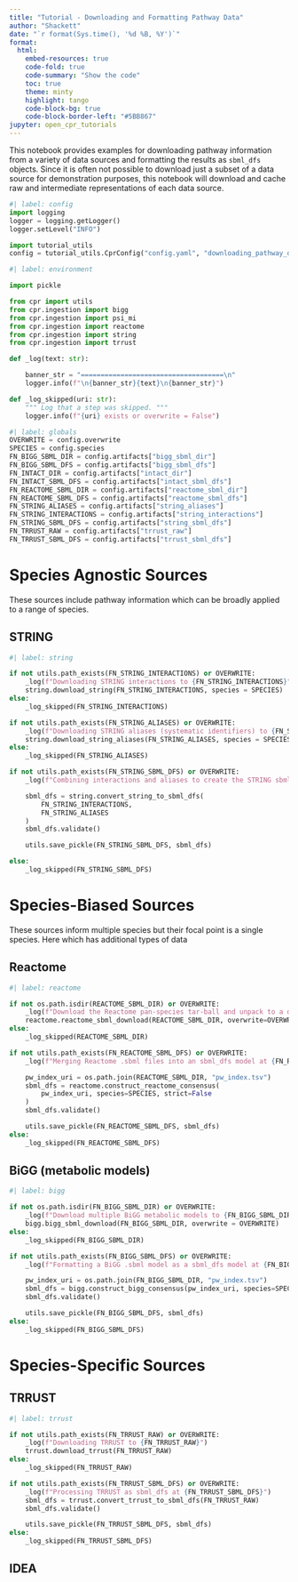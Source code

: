 ```yaml
---
title: "Tutorial - Downloading and Formatting Pathway Data"
author: "Shackett"
date: "`r format(Sys.time(), '%d %B, %Y')`"
format:
  html:
    embed-resources: true
    code-fold: true
    code-summary: "Show the code"
    toc: true
    theme: minty
    highlight: tango
    code-block-bg: true
    code-block-border-left: "#5BB867"
jupyter: open_cpr_tutorials
---
```


This notebook provides examples for downloading pathway information from a variety of data sources and formatting the results as `sbml_dfs` objects. Since it is often not possible to download just a subset of a data source for demonstration purposes, this notebook will download and cache raw and intermediate representations of each data source.

```python
#| label: config
import logging
logger = logging.getLogger()
logger.setLevel("INFO")

import tutorial_utils
config = tutorial_utils.CprConfig("config.yaml", "downloading_pathway_data")
```

```python
#| label: environment

import pickle

from cpr import utils
from cpr.ingestion import bigg
from cpr.ingestion import psi_mi
from cpr.ingestion import reactome
from cpr.ingestion import string
from cpr.ingestion import trrust

def _log(text: str):

    banner_str = "====================================\n"
    logger.info(f"\n{banner_str}{text}\n{banner_str}")

def _log_skipped(uri: str):
    """ Log that a step was skipped. """
    logger.info(f"{uri} exists or overwrite = False")

```

```python
#| label: globals
OVERWRITE = config.overwrite
SPECIES = config.species
FN_BIGG_SBML_DIR = config.artifacts["bigg_sbml_dir"]
FN_BIGG_SBML_DFS = config.artifacts["bigg_sbml_dfs"]
FN_INTACT_DIR = config.artifacts["intact_dir"]
FN_INTACT_SBML_DFS = config.artifacts["intact_sbml_dfs"]
FN_REACTOME_SBML_DIR = config.artifacts["reactome_sbml_dir"]
FN_REACTOME_SBML_DFS = config.artifacts["reactome_sbml_dfs"]
FN_STRING_ALIASES = config.artifacts["string_aliases"]
FN_STRING_INTERACTIONS = config.artifacts["string_interactions"]
FN_STRING_SBML_DFS = config.artifacts["string_sbml_dfs"]
FN_TRRUST_RAW = config.artifacts["trrust_raw"]
FN_TRRUST_SBML_DFS = config.artifacts["trrust_sbml_dfs"]
```

# Species Agnostic Sources

These sources include pathway information which can be broadly applied to a range of species. 

## STRING

```python
#| label: string

if not utils.path_exists(FN_STRING_INTERACTIONS) or OVERWRITE:
    _log(f"Downloading STRING interactions to {FN_STRING_INTERACTIONS}")
    string.download_string(FN_STRING_INTERACTIONS, species = SPECIES)
else:
    _log_skipped(FN_STRING_INTERACTIONS)

if not utils.path_exists(FN_STRING_ALIASES) or OVERWRITE:
    _log(f"Downloading STRING aliases (systematic identifiers) to {FN_STRING_ALIASES}")
    string.download_string_aliases(FN_STRING_ALIASES, species = SPECIES)
else:
    _log_skipped(FN_STRING_ALIASES)

if not utils.path_exists(FN_STRING_SBML_DFS) or OVERWRITE:
    _log(f"Combining interactions and aliases to create the STRING sbml_dfs at {FN_STRING_SBML_DFS}")

    sbml_dfs = string.convert_string_to_sbml_dfs(
        FN_STRING_INTERACTIONS,
        FN_STRING_ALIASES
    )
    sbml_dfs.validate()

    utils.save_pickle(FN_STRING_SBML_DFS, sbml_dfs)

else:
    _log_skipped(FN_STRING_SBML_DFS)
```

# Species-Biased Sources

These sources inform multiple species but their focal point is a single species. Here which has additional types of data 

## Reactome

```python
#| label: reactome

if not os.path.isdir(REACTOME_SBML_DIR) or OVERWRITE:
    _log(f"Download the Reactome pan-species tar-ball and unpack to a directory of .sbml files at {REACTOME_SBML_DIR}")
    reactome.reactome_sbml_download(REACTOME_SBML_DIR, overwrite=OVERWRITE)
else:
    _log_skipped(REACTOME_SBML_DIR)

if not utils.path_exists(FN_REACTOME_SBML_DFS) or OVERWRITE:
    _log(f"Merging Reactome .sbml files into an sbml_dfs model at {FN_REACTOME_SBML_DFS}")

    pw_index_uri = os.path.join(REACTOME_SBML_DIR, "pw_index.tsv")
    sbml_dfs = reactome.construct_reactome_consensus(
        pw_index_uri, species=SPECIES, strict=False
    )
    sbml_dfs.validate()

    utils.save_pickle(FN_REACTOME_SBML_DFS, sbml_dfs)
else:
    _log_skipped(FN_REACTOME_SBML_DFS)
```

## BiGG (metabolic models)

```python
#| label: bigg

if not os.path.isdir(FN_BIGG_SBML_DIR) or OVERWRITE:
    _log(f"Download multiple BiGG metabolic models to {FN_BIGG_SBML_DIR}")
    bigg.bigg_sbml_download(FN_BIGG_SBML_DIR, overwrite = OVERWRITE)
else:
    _log_skipped(FN_BIGG_SBML_DIR)

if not utils.path_exists(FN_BIGG_SBML_DFS) or OVERWRITE:
    _log(f"Formatting a BiGG .sbml model as a sbml_dfs model at {FN_BIGG_SBML_DFS}")

    pw_index_uri = os.path.join(FN_BIGG_SBML_DIR, "pw_index.tsv")
    sbml_dfs = bigg.construct_bigg_consensus(pw_index_uri, species=SPECIES)
    sbml_dfs.validate()

    utils.save_pickle(FN_BIGG_SBML_DFS, sbml_dfs)
else:
    _log_skipped(FN_BIGG_SBML_DFS)
```

# Species-Specific Sources

## TRRUST

```python
#| label: trrust 

if not utils.path_exists(FN_TRRUST_RAW) or OVERWRITE:
    _log(f"Downloading TRRUST to {FN_TRRUST_RAW}")
    trrust.download_trrust(FN_TRRUST_RAW)
else:
    _log_skipped(FN_TRRUST_RAW)

if not utils.path_exists(FN_TRRUST_SBML_DFS) or OVERWRITE:
    _log(f"Processing TRRUST as sbml_dfs at {FN_TRRUST_SBML_DFS}")
    sbml_dfs = trrust.convert_trrust_to_sbml_dfs(FN_TRRUST_RAW)
    sbml_dfs.validate()

    utils.save_pickle(FN_TRRUST_SBML_DFS, sbml_dfs)
else:
    _log_skipped(FN_TRRUST_SBML_DFS)
```

## IDEA
